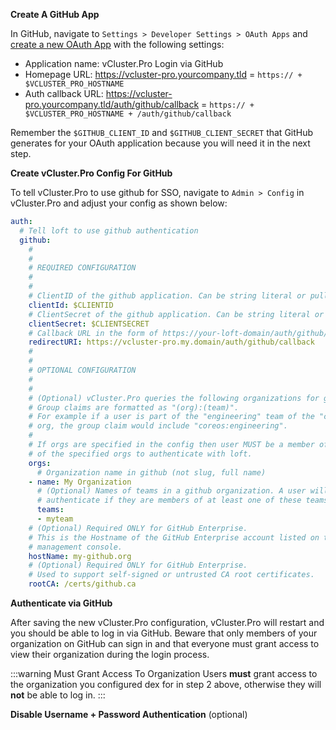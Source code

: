 
<Flow id="sso-github">
<Step>

**Create A GitHub App**

In GitHub, navigate to `Settings > Developer Settings > OAuth Apps` and [create a new OAuth App](https://github.com/settings/applications/new) with the following settings:

- Application name: vCluster.Pro Login via GitHub
- Homepage URL: https://vcluster-pro.yourcompany.tld = `https:// + $VCLUSTER_PRO_HOSTNAME`
- Auth callback URL: https://vcluster-pro.yourcompany.tld/auth/github/callback = `https:// + $VCLUSTER_PRO_HOSTNAME + /auth/github/callback`

Remember the `$GITHUB_CLIENT_ID` and `$GITHUB_CLIENT_SECRET` that GitHub generates for your OAuth application because you will need it in the next step.

</Step>
<Step>

**Create vCluster.Pro Config For GitHub**

To tell vCluster.Pro to use github for SSO, navigate to `Admin > Config` in vCluster.Pro and adjust your config as shown below:

```yaml
auth:
  # Tell loft to use github authentication
  github:
    #
    #
    # REQUIRED CONFIGURATION
    #
    #
    # ClientID of the github application. Can be string literal or pulled from the environment.
    clientId: $CLIENTID
    # ClientSecret of the github application. Can be string literal or pulled from the environment.
    clientSecret: $CLIENTSECRET
    # Callback URL in the form of https://your-loft-domain/auth/github/callback
    redirectURI: https://vcluster-pro.my.domain/auth/github/callback
    #
    #
    # OPTIONAL CONFIGURATION
    #
    #
    # (Optional) vCluster.Pro queries the following organizations for group information.
	# Group claims are formatted as "(org):(team)".
	# For example if a user is part of the "engineering" team of the "coreos"
	# org, the group claim would include "coreos:engineering".
	#
	# If orgs are specified in the config then user MUST be a member of at least one
	# of the specified orgs to authenticate with loft.
	orgs:
	  # Organization name in github (not slug, full name)
	- name: My Organization
	  # (Optional) Names of teams in a github organization. A user will be able to
	  # authenticate if they are members of at least one of these teams.
	  teams:
	  - myteam
    # (Optional) Required ONLY for GitHub Enterprise.
    # This is the Hostname of the GitHub Enterprise account listed on the
	# management console.
    hostName: my-github.org
    # (Optional) Required ONLY for GitHub Enterprise.
    # Used to support self-signed or untrusted CA root certificates.
    rootCA: /certs/github.ca
```

</Step>
<Step>

**Authenticate via GitHub**

After saving the new vCluster.Pro configuration, vCluster.Pro will restart and you should be able to log in via GitHub. Beware that only members of your organization on GitHub can sign in and that everyone must grant access to view their organization during the login process.

:::warning Must Grant Access To Organization
Users **must** grant access to the organization you configured dex for in step 2 above, otherwise they will **not** be able to log in.
:::

</Step>
<Step>

**Disable Username + Password Authentication** (optional)

<DisablePasswordAuthPartial />

</Step>
</Flow>
